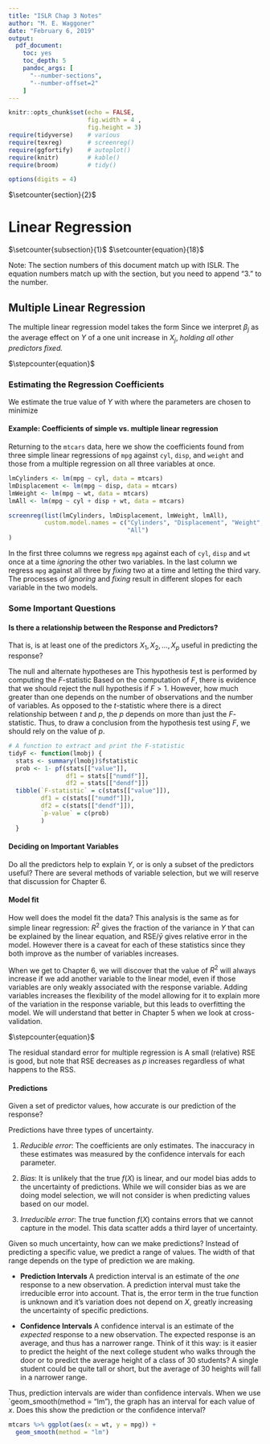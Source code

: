 ```yaml
---
title: "ISLR Chap 3 Notes"
author: "M. E. Waggoner"
date: "February 6, 2019"
output: 
  pdf_document:
    toc: yes
    toc_depth: 5
    pandoc_args: [
      "--number-sections",
      "--number-offset=2"
    ]
---
```


```r
knitr::opts_chunk$set(echo = FALSE,
                      fig.width = 4 ,
                      fig.height = 3)
require(tidyverse)    # various
require(texreg)       # screenreg()
require(ggfortify)    # autoplot()
require(knitr)        # kable()
require(broom)        # tidy()

options(digits = 4)
```


$\setcounter{section}{2}$

#  Linear Regression

$\setcounter{subsection}{1}$
$\setcounter{equation}{18}$

Note:  The section numbers of this document match up with ISLR.  The equation numbers match up with the section, but you need to append "3." to the number.

## Multiple Linear Regression

The multiple linear regression model takes the form
\begin{align}
Y = \beta_0 + \beta_1 X_1 + \beta_2 X_2 + \cdots + \beta_p X_p + \epsilon.
\end{align}
Since
\begin{align}
\frac{\partial Y}{\partial X_j} = \beta_j \nonumber
\end{align}
 we interpret $\beta_j$ as the average effect on $Y$ of a one unit increase in $X_j$, *holding all other predictors fixed.*

$\stepcounter{equation}$

### Estimating the Regression Coefficients

We estimate the true value of $Y$ with
\begin{align}
\hat{Y} = \hat{\beta_0} + \hat{\beta_1} X_1 + \hat{\beta_2} X_2 + \cdots + \hat{\beta_p} X_p
\end{align}
where the parameters are chosen to minimize 
\begin{align}
\displaystyle RSS = 
\Sigma_{i = 1}^n \left(y_i - \hat{y_i}\right)^2.
\end{align}

#### Example: Coefficients of simple vs. multiple linear regression

Returning to the `mtcars` data, here we show the coefficients found from three simple linear regressions of `mpg` against `cyl`, `disp`, and `weight` and those from a multiple regression on all three variables at once.

```r
lmCylinders <- lm(mpg ~ cyl, data = mtcars)
lmDisplacement <- lm(mpg ~ disp, data = mtcars)
lmWeight <- lm(mpg ~ wt, data = mtcars)
lmAll <- lm(mpg ~ cyl + disp + wt, data = mtcars)

screenreg(list(lmCylinders, lmDisplacement, lmWeight, lmAll),
          custom.model.names = c("Cylinders", "Displacement", "Weight",
                                 "All")
)

```

In the first three columns we regress `mpg` against each of `cyl`, `disp` and `wt` once at a time *ignoring* the other two variables.  In the last column we regress `mpg` against all three by *fixing* two at a time and letting the third vary.  The processes of *ignoring* and *fixing* result in different slopes for each variable in the two models.

### Some Important Questions

#### Is there a relationship between the Response and Predictors?

That is, is at least one of the predictors $X_1, X_2, \ldots, X_p$ useful in predicting the response?

The null and alternate hypotheses are 
\begin{align*}
H_0&: \beta_1 = \beta_2 = \cdots = \beta_p = 0 \\
H_1&: \text{at least one } \beta_j \text{ is non-zero}
\end{align*}
This hypothesis test is performed by computing the $F$-statistic
\begin{align}
F = \frac{(\mathrm{TSS}- \mathrm{RSS})/p}{\mathrm{RSS}/(n - p - 1)}.
\end{align}
Based on the computation of $F$, there is evidence that we should reject the null hypothesis if $F > 1$.  However, how much greater than one depends on the number of observations and the number of variables.  As opposed to the $t$-statistic where there is a direct relationship between $t$ and $p$, the $p$ depends on more than just the $F$-statistic.  Thus, to draw a conclusion from the hypothesis test using $F$, we should rely on the value of $p$.


```r
# A function to extract and print the F-statistic
tidyF <- function(lmobj) {
  stats <- summary(lmobj)$fstatistic
  prob <- 1- pf(stats[["value"]], 
                df1 = stats[["numdf"]], 
                df2 = stats[["dendf"]])
  tibble(`F-statistic` = c(stats[["value"]]),
         df1 = c(stats[["numdf"]]), 
         df2 = c(stats[["dendf"]]),
         `p-value` = c(prob)
         )
  }

```

#### Deciding on Important Variables

Do all the predictors help to explain $Y$, or is only a subset of the predictors useful?  There are several methods of variable selection, but we will reserve that discussion for Chapter 6.

#### Model fit

How well does the model fit the data?  This analysis is the same as for simple linear regression:  $R^2$ gives the fraction of the variance in $Y$ that can be explained by the linear equation, and $\mathrm{RSE}/\bar{y}$ gives relative error in the model.  However there is a caveat for each of these statistics since they both improve as the number of variables increases.

When we get to Chapter 6, we will discover that the value of $R^2$ will always increase if we add another variable to the linear model, even if those variables are only weakly associated with the response variable.  Adding variables increases the flexibility of the model allowing for it to explain more of the variation in the response variable, but this leads to overfitting the model.  We will understand that better in Chapter 5 when we look at cross-validation.

$\stepcounter{equation}$

The residual standard error for multiple regression is 
\begin{align}
\mathrm{RSE} = \sqrt{\frac{\mathrm{RSS}}{n - p - 1}}.
\end{align}
A small (relative) RSE is good, but note that RSE decreases as $p$ increases regardless of what happens to the RSS.

#### Predictions

Given a set of predictor values, how accurate is our prediction of the response?

Predictions have three types of uncertainty.

1. *Reducible error*:  The coefficients are only estimates.  The inaccuracy in these estimates was measured by the confidence intervals for each parameter.

2. *Bias*:  It is unlikely that the true $f(X)$ is linear, and our model bias adds to the uncertainty of predictions.  While we will consider  bias as we are doing model selection, we will not consider is when predicting values based on our model.

3. *Irreducible error*:  The true function $f(X)$ contains errors that we cannot capture in the model.  This data scatter adds a third layer of uncertainty.

Given so much uncertainty, how can we make predictions?  Instead of predicting a specific value, we predict a range of values.  The width of that range depends on the type of prediction we are making.

* **Prediction Intervals**  A prediction interval is an estimate of the *one* response to a new observation.  A prediction interval must take the irreducible error into account.  That is, the error term in the true function is unknown and it's variation does not depend on $X$, greatly increasing the uncertainty of specific predictions.

* **Confidence Intervals** A confidence interval is an estimate of the *expected* response to a new observation.  The expected response is an average, and thus has a narrower range.  Think of it this way:  is it easier to predict the height of the next college student who walks through the door or to predict the average height of a class of 30 students?  A single student could be quite tall or short, but the average of 30 heights will fall in a narrower range.

Thus, prediction intervals are wider than confidence intervals.  When we use `geom_smooth(method = "lm"), the graph has an interval for each value of $x$.  Does this show the prediction or the confidence interval?

```r
mtcars %>% ggplot(aes(x = wt, y = mpg)) +
  geom_smooth(method = "lm")
```





